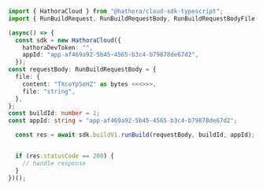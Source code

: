 ```typescript RunBuild.ts
import { HathoraCloud } from "@hathora/cloud-sdk-typescript";
import { RunBuildRequest, RunBuildRequestBody, RunBuildRequestBodyFile } from "@hathora/cloud-sdk-typescript/dist/sdk/models/operations";

(async() => {
  const sdk = new HathoraCloud({
    hathoraDevToken: "",
    appId: "app-af469a92-5b45-4565-b3c4-b79878de67d2",
  });
const requestBody: RunBuildRequestBody = {
  file: {
    content: "TXcoYpSoHZ" as bytes <<<>>>,
    file: "string",
  },
};
const buildId: number = 1;
const appId: string = "app-af469a92-5b45-4565-b3c4-b79878de67d2";

  const res = await sdk.buildV1.runBuild(requestBody, buildId, appId);


  if (res.statusCode == 200) {
    // handle response
  }
})();
```
